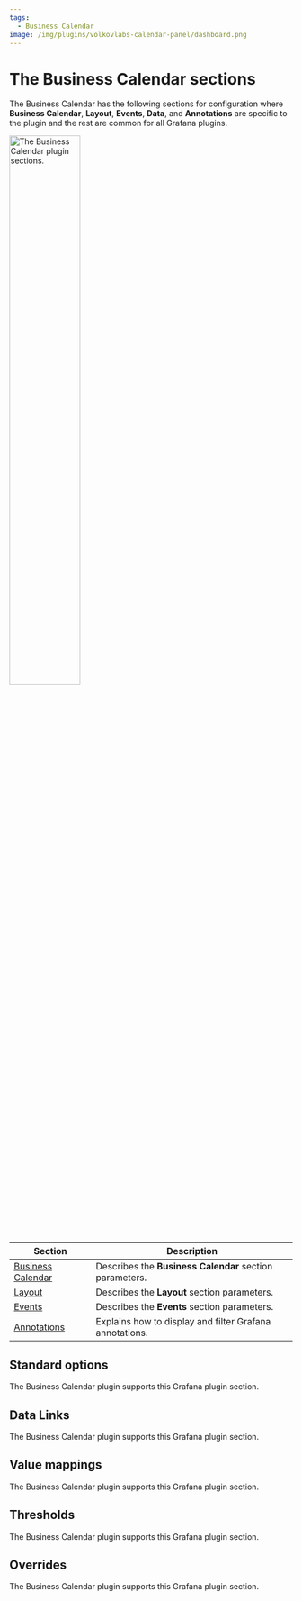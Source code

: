 ```yaml
---
tags:
  - Business Calendar
image: /img/plugins/volkovlabs-calendar-panel/dashboard.png
---
```



# The Business Calendar sections

The Business Calendar has the following sections for configuration where **Business Calendar**, **Layout**, **Events**, **Data**, and **Annotations** are specific to the plugin and the rest are common for all Grafana plugins.

<Image
  title="The Business Calendar plugin sections."
  src="/img/plugins/volkovlabs-calendar-panel/options.png"
  width="50%"
/>

| Section                                   | Description                                             |
| ----------------------------------------- | ------------------------------------------------------- |
| [Business Calendar](../business-calendar) | Describes the **Business Calendar** section parameters. |
| [Layout](../layout)                       | Describes the **Layout** section parameters.            |
| [Events](../events)                       | Describes the **Events** section parameters.            |
| [Annotations](../annotations)             | Explains how to display and filter Grafana annotations. |

## Standard options

The Business Calendar plugin supports this Grafana plugin section.

## Data Links

The Business Calendar plugin supports this Grafana plugin section.

## Value mappings

The Business Calendar plugin supports this Grafana plugin section.

## Thresholds

The Business Calendar plugin supports this Grafana plugin section.

## Overrides

The Business Calendar plugin supports this Grafana plugin section.
